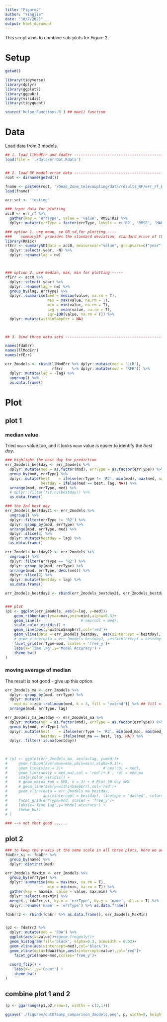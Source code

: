 ```yaml
---
title: "Figure2"
author: "Yingjie"
date: "10/7/2021"
output: html_document
---
```



  This script aims to combine sub-plots for Figure 2. 



# Setup 
```r
getwd()

library(tidyverse)
library(dplyr)
library(ggplot2)
library(ggpubr)
library(viridis)
library(tidyquant)

source('helperFunctions.R') ## mae() function
```



# Data

  Load data from 3 models. 
  
```r
## 1. load llModErr and fdaErr --------------------------------------------------------------------
load(file = './data/errDat.Rdata')


## 2. load RF model error data --------------------------------------------------------------------
root <- dirname(getwd())

fname <- paste0(root, '/Dead_Zone_telecoupling/data/results_RF/err_rf_Day_DObottom_2014_2014.Rdata'); fname
load(fname)

acc_set <- 'testing'

### input data for plotting 
acc0 <- err_rf %>%
  gather(key = 'errType', value = 'value', RMSE:R2) %>%
  dplyr::mutate(errType = factor(errType, levels = c('R2', 'RMSE', 'MAE')))

### option 1. use mean, se OR sd,for plotting ----
###   `summarySE` provides the standard deviation, standard error of the mean, and a (default 95%) confidence interval
library(Rmisc)
rfErr <- summarySE(data = acc0, measurevar="value", groupvars=c("year", "nw", "errType")) %>%
  dplyr::select(-year, -N) %>%
  dplyr::rename(lag = nw)



### option 2. use median, max, min for plotting -----
rfErr <- acc0 %>%
  dplyr::select(-year) %>%
  dplyr::rename(lag = nw) %>%
  group_by(lag, errType) %>%
  dplyr::summarise(med = median(value, na.rm = T),
                   max = max(value, na.rm = T), 
                   min = min(value, na.rm = T), 
                   avg = mean(value, na.rm = T),
                   iqr=IQR(value, na.rm = T)) %>%
  dplyr::mutate(withinSampErr = NA)
  


## 3. bind three data sets -------------------------------------------------------------------------

names(fdaErr)
names(llModErr)
names(rfErr)

err_2models <- rbind(llModErr %>% dplyr::mutate(mod = 'LLR'),
                     rfErr    %>% dplyr::mutate(mod = 'RFR')) %>%
  dplyr::mutate(lag = -lag) %>%
  ungroup() %>%
  as.data.frame()
```



# Plot

## plot 1

### median value

  Tried `mean` value too, and it looks `mean` value is easier to identify the *best day*. 
  
```r
### highlight the best day for prediction
err_2models_bestday <- err_2models %>% 
  dplyr::mutate(mod = as.factor(mod), errType = as.factor(errType)) %>%
  group_by(mod, errType) %>%
  dplyr::mutate(best    = ifelse(errType != 'R2', min(med), max(med, na.rm = T)),
                bestday = ifelse(med == best, lag, NA)) %>%
  arrange(mod, errType, med) %>%
  # dplyr::filter(!is.na(bestday)) %>%
  as.data.frame()

### the 2nd best day
err_2models_bestday21 <- err_2models %>% 
  ungroup() %>%
  dplyr::filter(errType != 'R2') %>%
  dplyr::group_by(mod, errType) %>%
  arrange(mod, errType, med) %>%
  dplyr::slice(2) %>%
  dplyr::mutate(bestday = lag) %>%
  as.data.frame()

err_2models_bestday22 <- err_2models %>% 
  ungroup() %>%
  dplyr::filter(errType == 'R2') %>%
  dplyr::group_by(mod, errType) %>%
  arrange(mod, errType, desc(med)) %>%
  dplyr::slice(2) %>%
  dplyr::mutate(bestday = lag) %>%
  as.data.frame()

err_2models_bestday2 <- rbind(err_2models_bestday21, err_2models_bestday22)


### plot
(p1 <- ggplot(err_2models, aes(x=lag, y=med))+
    geom_ribbon(aes(ymax=max,ymin=min),alpha=0.3)+
    geom_line()+                  # aes(col = med), 
    scale_color_viridis() + 
    geom_line(aes(y=withinSampErr),col='red')+
    geom_vline(data = err_2models_bestday,  aes(xintercept = bestday), linetype = "dashed", color="blue") + 
    # geom_vline(data = err_2models_bestday2, aes(xintercept = bestday), linetype = "dashed", color="green") +  ## --> not good
    facet_grid(errType~mod, scales = 'free_y')+
    labs(x='Time lag',y='Model Accuracy') +
    theme_bw()
)
```



### moving average of median
  
  The result is not good - give up this option. 
  
```r
err_2models_ma <- err_2models %>%
  dplyr::group_by(mod, errType) %>%
  dplyr::mutate(
    med_ma = zoo::rollmean(med, k = 3, fill = 'extend')) %>% ## fill = NA
  arrange(mod, errType, lag)

err_2models_ma_bestday <- err_2models_ma %>% 
  dplyr::mutate(mod = as.factor(mod), errType = as.factor(errType)) %>%
  group_by(mod, errType) %>%
  dplyr::mutate(best    = ifelse(errType != 'R2', min(med_ma), max(med_ma, na.rm = T)),
                bestday = ifelse(med_ma == best, lag, NA)) %>%
  dplyr::filter(!is.na(bestday))

  
  
# (p1 <- ggplot(err_2models_ma, aes(x=lag, y=med))+
#     geom_ribbon(aes(ymax=max,ymin=min),alpha=0.3)+
#     geom_line(size = 2)+                  # aes(col = med), 
#     geom_line(aes(y = med_ma),col = 'red')+ # , col = med_ma
#     scale_color_viridis() + 
#     # geom_ma(ma_fun = SMA, n = 3) + # Plot 30-day SMA
#     # geom_line(aes(y=withinSampErr),col='red')+
#     geom_vline(data = err_2models_ma_bestday, 
#                aes(xintercept = bestday), linetype = "dashed", color="blue") + 
#     facet_grid(errType~mod, scales = 'free_y')+
#     labs(x='Time lag',y='Model Accuracy') +
#     theme_bw()
# )

### --> not that good ......
```



## plot 2

```r
### to keep the y-axis at the same scale in all three plots, here we add the max and min value from p1 to p2. 
fdaErr_si <- fdaErr %>%
  group_by(name) %>%
  dplyr::distinct(med)

err_2models_MaxMin <- err_2models %>%
  group_by(errType) %>%
  dplyr::summarise(max = max(max, na.rm = T),
                   min = min(min, na.rm = T)) %>%
  gather(key = maxmin, value = value, max:min) %>%
  dplyr::select(-maxmin) %>%
  merge(., fdaErr_si, by.x = 'errType', by.y = 'name', all.x = T) %>%
  dplyr::rename('name' = 'errType') %>% as.data.frame()

fdaErr2 <- rbind(fdaErr %>% as.data.frame(), err_2models_MaxMin)


(p2 <- fdaErr2 %>% 
  dplyr::mutate(mod = 'FDA') %>% 
  ggplot(aes(x=value))+#geom_freqpoly()+
  geom_histogram(fill='black', alpha=0.3, binwidth = 0.02)+
  geom_vline(aes(xintercept=med),col='black')+
  geom_vline(data=fdaWithin,aes(xintercept=value),col='red')+
    facet_grid(name~mod,scales='free_y')+
  
  coord_flip() +
    labs(x='',y='Count') +
    theme_bw()
)
```



## combine plot 1 and 2
```r
(p <- ggarrange(p1,p2,nrow=1, widths = c(2,1)))

ggsave('./figures/outOfSamp_comparison_3models.png', p, width=8, height=4)

```

